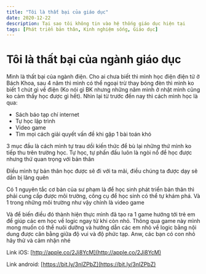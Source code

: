 ```yaml
---
title: "Tôi là thất bại của giáo dục"
date: 2020-12-22
description: Tại sao tôi không tin vào hệ thống giáo dục hiện tại
tags: [Phát triển bản thân, Kinh nghiệm sống, Giáo dục]
---
```


# Tôi là thất bại của ngành giáo dục

Mình là thất bại của ngành điện. Cho ai chưa biết thì mình học điện điện tử ở Bách Khoa, sau 4 năm thì mình có thể ngoại trừ thay bóng đèn thì mình ko biết 1 chút gì về điện (Ko nói gì BK nhưng những năm mình ở nhật mình cũng ko cảm thấy học được gì hết). Nhìn lại từ trước đến nay thì cách mình học là qua:

- Sách báo tạp chí internet
- Tự học lập trình
- Video game
- Tìm mọi cách giải quyết vấn đề khi gặp 1 bài toán khó

3 mục đầu là cách mình tự trau dồi kiến thức để bù lại những thứ mình ko tiếp thu trên trường học. Tự học, tự phấn đấu luôn là ngòi nổ để học được nhưng thứ quan trọng với bản thân

Điều mình tự bản thân học được sẽ đi với ta mãi, điều chúng ta được dạy sẽ dần bị lãng quên

Có 1 nguyên tắc cơ bản của sư phạm là để học sinh phát triển bản thân thì phải cung cấp được môi trường, công cụ để học sinh có thể tự khám phá. Và 1 trong những môi trường như vậy chính là video game

Và để biến điều đó thành hiện thực mình đã tạo ra 1 game hướng tới trẻ em để giúp các em học về logic ngay từ khi còn nhỏ. Thông qua game này mình mong muốn có thể nuôi dưỡng và hướng dẫn các em nhỏ về logic bằng nội dung được cân bằng giữa độ vui và độ phức tạp. Anw, các bạn có con nhỏ hãy thử và cảm nhận nhé

Link iOS: [http://apple.co/2Ji8YcM](http://apple.co/2Ji8YcM)

Link android: [https://bit.ly/3nIZPbZ](https://bit.ly/3nIZPbZ)
